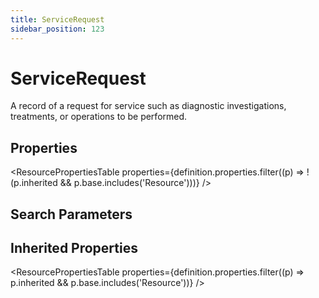 ```yaml
---
title: ServiceRequest
sidebar_position: 123
---
```



# ServiceRequest

A record of a request for service such as diagnostic investigations, treatments, or operations to be performed.

## Properties

<ResourcePropertiesTable properties={definition.properties.filter((p) => !(p.inherited && p.base.includes('Resource')))} />

## Search Parameters

<SearchParamsTable searchParams={definition.searchParameters} />

## Inherited Properties

<ResourcePropertiesTable properties={definition.properties.filter((p) => p.inherited && p.base.includes('Resource'))} />


